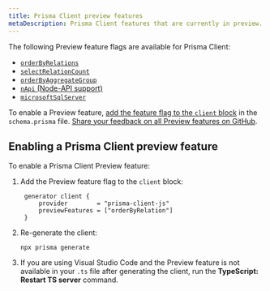 ```yaml
---
title: Prisma Client preview features
metaDescription: Prisma Client features that are currently in preview.
---
```


<TopBlock>

The following Preview feature flags are available for Prisma Client:

* [`orderByRelations`](../prisma-client/filtering-and-sorting#sort-by-relation-aggregate-preview)
* [`selectRelationCount`](../prisma-client/aggregation-grouping-summarizing#count-relations)
* [`orderByAggregateGroup`](../prisma-client/aggregation-grouping-summarizing#order-by-aggregate-group-preview)
* [`nApi` (Node-API support)](../prisma-engines/query-engine#enable-the-node-api-n-api-preview)
* [`microsoftSqlServer`](sql-server)

To enable a Preview feature, [add the feature flag to the `client` block](./) in the `schema.prisma` file. [Share your feedback on all Preview features on GitHub](https://github.com/prisma/prisma/issues/3108).

</TopBlock>


## Enabling a Prisma Client preview feature

To enable a Prisma Client Preview feature:

1. Add the Preview feature flag to the `client` block:

   ```prisma
    generator client {
        provider        = "prisma-client-js"
        previewFeatures = ["orderByRelation"]
    } 
    ```  

2. Re-generate the client:

   ```terminal
   npx prisma generate
   ```

3. If you are using Visual Studio Code and the Preview feature is not available in your `.ts` file after generating the client, run the **TypeScript: Restart TS server** command.
